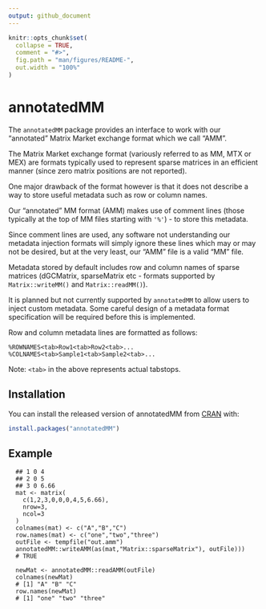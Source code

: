 ```yaml
---
output: github_document
---
```


<!-- README.md is generated from README.Rmd. Please edit that file -->

```r
knitr::opts_chunk$set(
  collapse = TRUE,
  comment = "#>",
  fig.path = "man/figures/README-",
  out.width = "100%"
)
```
# annotatedMM

<!-- badges: start -->
<!-- badges: end -->

The `annotatedMM` package provides an interface to work with our "annotated" Matrix Market exchange format which we call "AMM".

The Matrix Market exchange format (variously referred to as MM, MTX or MEX) are formats typically used to represent sparse matrices in an efficient manner (since zero matrix positions are not reported).

One major drawback of the format however is that it does not describe a way to store useful metadata such as row or column names.

Our "annotated" MM format (AMM) makes use of comment lines (those typically at the top of MM files starting with `'%'`) - to store this metadata.

Since comment lines are used, any software not understanding our metadata injection formats will simply ignore these lines which may or may not be desired, but at the very least, our "AMM" file is a valid "MM" file.

Metadata stored by default includes row and column names of sparse matrices (dGCMatrix, sparseMatrix etc - formats supported by `Matrix::writeMM()` and `Matrix::readMM()`).

It is planned but not currently supported by `annotatedMM` to allow users to inject custom metadata. Some careful design of a metadata format specification will be required before this is implemented.

Row and column metadata lines are formatted as follows:

```
%ROWNAMES<tab>Row1<tab>Row2<tab>...
%COLNAMES<tab>Sample1<tab>Sample2<tab>...
```

Note: `<tab>` in the above represents actual tabstops.


## Installation

You can install the released version of annotatedMM from [CRAN](https://CRAN.R-project.org) with:

``` r
install.packages("annotatedMM")
```

## Example

```
  ## 1 0 4
  ## 2 0 5
  ## 3 0 6.66
  mat <- matrix(
    c(1,2,3,0,0,0,4,5,6.66),
    nrow=3,
    ncol=3
  )
  colnames(mat) <- c("A","B","C")
  row.names(mat) <- c("one","two","three")
  outFile <- tempfile("out.amm")
  annotatedMM::writeAMM(as(mat,"Matrix::sparseMatrix"), outFile)))
  # TRUE

  newMat <- annotatedMM::readAMM(outFile)
  colnames(newMat)
  # [1] "A" "B" "C"
  row.names(newMat)
  # [1] "one" "two" "three"
```

